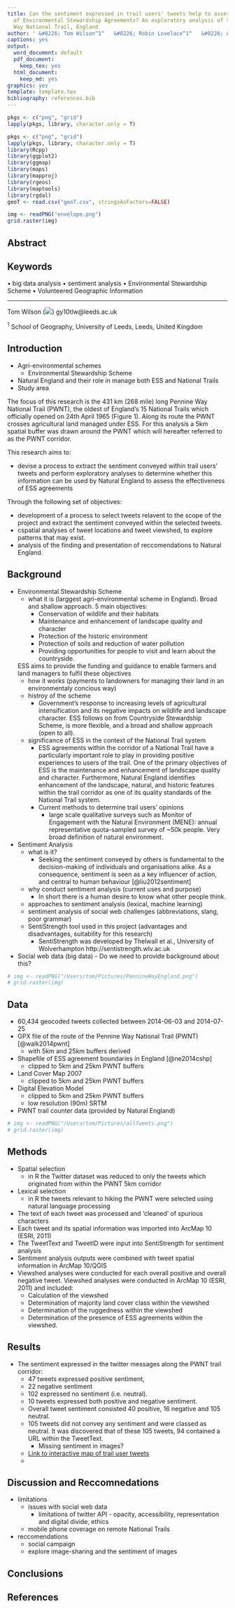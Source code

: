 ```yaml
---
title: Can the sentiment expressed in trail users' tweets help to assess the effectiveness
  of Environmental Stewardship Agreements? An exploratory analysis of the Pennine
  Way National Trail, England
author: ' &#8226; Tom Wilson^1^   &#8226; Robin Lovelace^1^   &#8226; Andrew Evans^1^'
captions: yes
output:
  word_document: default
  pdf_document:
    keep_tex: yes
  html_document:
    keep_md: yes
graphics: yes
template: template.tex
bibliography: references.bib
---
```


```r
pkgs <- c("png", "grid")
lapply(pkgs, library, character.only = T)
```

```r
pkgs <- c("png", "grid")
lapply(pkgs, library, character.only = T)
library(Rcpp)    		
library(ggplot2)
library(ggmap)
library(maps)
library(mapproj)
library(rgeos)
library(maptools)
library(rgdal)
geoT <- read.csv("geoT.csv", stringsAsFactors=FALSE)
```

```r
img <- readPNG("envelope.png")
grid.raster(img)
```

## Abstract

## Keywords
&#8226; big data analysis &#8226; sentiment analysis &#8226; Environmental Stewardship Scheme &#8226; Volunteered Geographic Information

___

Tom Wilson (![](envelope.png)) gy10tlw@leeds.ac.uk

^1^ School of Geography, University of Leeds, Leeds, United Kingdom


## Introduction

* Agri-environmental schemes
    - Environmental Stewardship Scheme
* Natural England and their role in manage both ESS and National Trails
* Study area

The focus of this research is the 431 km (268 mile) long Pennine Way National Trail (PWNT), the oldest of England’s 15 National Trails which officially opened on 24th April 1965 (Figure 1). Along its route the PWNT crosses agricultural land managed under ESS. For this analysis a 5km spatial buffer was drawn around the PWNT which will hereafter referred to as the PWNT corridor.

This research aims to:

* devise a process to extract the sentiment conveyed within trail users' tweets and perform exploratory analyses to determine whether this information can be used by Natural England to assess the effectiveness of ESS agreements

Through the following set of objectives:

* development of a process to select tweets relavent to the scope of the project and extract the sentiment conveyed within the selected tweets.
* cspatial analyses of tweet locations and tweet viewshed, to explore patterns that may exist.
* analysis of the finding and presentation of reccomendations to Natural England.

## Background

* Environmental Stewardship Scheme
    - what it is (larggest agri-environmental scheme in England). Broad and shallow approach. 5 main objectives:
        - Conservation of wildlife and their habitats
        - Maintenance and enhancement of landscape quality and character
        - Protection of the historic environment
        - Protection of soils and reduction of water pollution
        - Providing opportunities for people to visit and learn about the countryside.
    
    ESS aims to provide the funding and guidance to enable farmers and land managers to fulfil these     objectives
    - how it works (payments to landowners for managing their land in an environmentaly concious way)
    - histroy of the scheme
        - Government’s response to increasing levels of agricultural intensification and its negative impacts on wildlife and landscape character. ESS follows on from Countryside Stewardship Scheme, is more flexible, and a broad and shallow approach (open to all).
    - significance of ESS in the context of the National Trail system
        - ESS agreements within the corridor of a National Trail have a particularly important role to play in providing positive experiences to users of the trail. One of the primary objectives of ESS is the maintenance and enhancement of landscape quality and character. Furthermore, Natural England identifies enhancement of the landscape, natural, and historic features within the trail corridor as one of its quality standards of the National Trail system.
        - Current methods to determine trail users' opinions
            - large scale qualitative surveys such as Monitor of Engagement with the Natural Environment (MENE): annual representative quota-sampled survey of ~50k people. Very broad definition of natural environment.


* Sentiment Analysis
    - what is it?
        - Seeking the sentiment conveyed by others is fundamental to the decision-making of individuals and organisations alike. As a consequence, sentiment is seen as a key influencer of action, and central to human behaviour [@liu2012sentiment]
    - why conduct sentiment analysis (current uses and purpose)
        - In short there is a human desire to know what other people think.
    - approaches to sentiment analysis (lexical, machine learning)
    - sentiment analysis of social web challenges (abbreviations, slang, poor grammar)
    - SentiStrength tool used in this project (advantages and disadvantages, suitability for this research)
        - SentiStrength was developed by Thelwall et al., University of Wolverhampton http://sentistrength.wlv.ac.uk
    
* Social web data (big data) - Do we need to provide background about this?

```r
# img <- readPNG("/Users/tom/Pictures/PennineWayEngland.png")
# grid.raster(img)
```

## Data

* 60,434 geocoded tweets collected between 2014-06-03 and 2014-07-25
* GPX file of the route of the Pennine Way National Trail (PWNT) [@walk2014pwnt]
    - with 5km and 25km buffers derived
* Shapefile of ESS agreement boundaries in England [@ne2014cshp]
    - clipped to 5km and 25km PWNT buffers
* Land Cover Map 2007
    - clipped to 5km and 25km PWNT buffers
* Digital Elevation Model
    - clipped to 5km and 25km PWNT buffers
    - low resolution (90m) SRTM
* PWNT trail counter data (provided by Natural England)

```r
# img <- readPNG("/Users/tom/Pictures/allTweets.png")
# grid.raster(img)
```

## Methods

* Spatial selection
    - in R the Twitter dataset was reduced to only the tweets which originated from within the PWNT 5km corridor
* Lexical selection 
    - in R the tweets relevant to hiking the PWNT were selected using natural language processing
* The text of each tweet was processed and ‘cleaned’ of spurious characters
* Each tweet and its spatial information was imported into ArcMap 10 (ESRI, 2011)
* The TweetText and TweetID were input into SentiStrength for sentiment analysis
* Sentiment analysis outputs were combined with tweet spatial information in ArcMap 10/QGIS
* Viewshed analyses were conducted for each overall positive and overall negative
tweet. Viewshed analyses were conducted in ArcMap 10 (ESRI, 2011) and included:
    - Calculation of the viewshed
    - Determination of majority land cover class within the viewshed
    - Determination of the ruggedness within the viewshed
    - Determination of the presence of ESS agreements within the viewshed.

## Results

* The sentiment expressed in the twitter messages along the PWNT trail corridor:
    - 47 tweets expressed positive sentiment, 
    - 22 negative sentiment
    - 102 expressed no sentiment (i.e. neutral). 
    - 10 tweets expressed both positive and negative sentiment. 
    - Overall tweet sentiment consisted 40 positive, 16 negative and 105 neutral.
    - 105 tweets did not convey any sentiment and were classed as neutral. It was discovered that of these 105 tweets, 94 contained a URL within the TweetText.
        - Missing sentiment in images?
    - [Link to interactive map of trail user tweets](http://tom-wilson.info.s3-website-us-west-2.amazonaws.com/PennineTweets.html)
    - 

## Discussion and Reccomnedations

* limitations
    - issues with social web data
        - limitations of twitter API - opacity, accessibility, representation and digital divide, ethics
    - mobile phone coverage on remote National Trails
    
* reccomendations
    - social campaign
    - explore image-sharing and the sentiment of images

## Conclusions

## References

